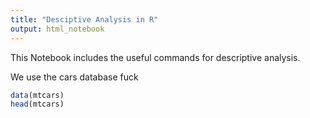 ```yaml
---
title: "Desciptive Analysis in R"
output: html_notebook
---
```


This Notebook includes the useful commands for descriptive analysis.

We use the cars database fuck

```r
data(mtcars)
head(mtcars)
```

